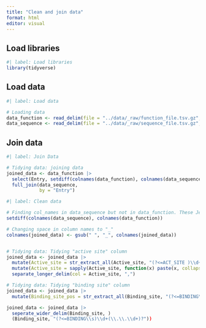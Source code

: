 ```yaml
---
title: "Clean and join data"
format: html
editor: visual
---
```


## Load libraries

```r
#| label: Load libraries
library(tidyverse)
```

## Load data

```r
#| label: Load data

# Loading data
data_function <- read_delim(file = "../data/_raw/function_file.tsv.gz", delim = "\t")
data_sequence <- read_delim(file = "../data/_raw/sequence_file.tsv.gz", delim = "\t")
```

## Join data

```r
#| label: Join Data

# Tidying data: joining data
joined_data <- data_function |>
  select(Entry, setdiff(colnames(data_function), colnames(data_sequence))) |>
  full_join(data_sequence,
            by = "Entry")
```

```r
#| label: Clean data

# Finding col_names in data_sequence but not in data_function. These Jeppe are responsible for cleaning
setdiff(colnames(data_sequence), colnames(data_function))

# Changing space in column names to "_"
colnames(joined_data) <- gsub(" ", "_", colnames(joined_data))


# Tidying data: Tidying "active site" column
joined_data <- joined_data |>
  mutate(Active_site = str_extract_all(Active_site, "(?<=ACT_SITE )\\d+")) |>
  mutate(Active_site = sapply(Active_site, function(x) paste(x, collapse = ","))) |>
  separate_longer_delim(col = Active_site, ",")

# Tidying data: Tidying "binding site" column
joined_data <- joined_data |>
  mutate(Binding_site_pos = str_extract_all(Binding_site, "(?<=BINDING\\s)\\d+(\\.\\.\\d+)?"))

joined_data <- joined_data |>
  seperate_wider_delim(Binding_site, )
  (Binding_site, "(?<=BINDING\\s)\\d+(\\.\\.\\d+)?"))
```
